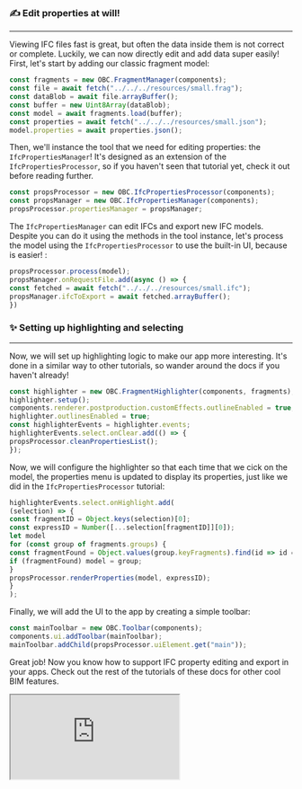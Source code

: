 ### ✍ Edit properties at will!
___
Viewing IFC files fast is great, but often the data inside
them is not correct or complete. Luckily, we can now directly
edit and add data super easily! First, let's start by adding
our classic fragment model:

```js
const fragments = new OBC.FragmentManager(components);
const file = await fetch("../../../resources/small.frag");
const dataBlob = await file.arrayBuffer();
const buffer = new Uint8Array(dataBlob);
const model = await fragments.load(buffer);
const properties = await fetch("../../../resources/small.json");
model.properties = await properties.json();
```
Then, we'll instance the tool that we need for editing properties:
the `IfcPropertiesManager`! It's designed as an extension of the
`IfcPropertiesProcessor`, so if you haven't seen that tutorial
yet, check it out before reading further.

```js
const propsProcessor = new OBC.IfcPropertiesProcessor(components);
const propsManager = new OBC.IfcPropertiesManager(components);
propsProcessor.propertiesManager = propsManager;
```
The `IfcPropertiesManager` can edit IFCs and export new IFC models.
Despite you can do it using the methods in the tool instance, 
let's process the model using the `IfcPropertiesProcessor` to use 
the built-in UI, because is easier!
:

```js
propsProcessor.process(model);
propsManager.onRequestFile.add(async () => {
const fetched = await fetch("../../../resources/small.ifc");
propsManager.ifcToExport = await fetched.arrayBuffer();
})
```
### ✨ Setting up highlighting and selecting
___
Now, we will set up highlighting logic to make our app more
interesting. It's done in a similar way to other tutorials,
so wander around the docs if you haven't already!

```js
const highlighter = new OBC.FragmentHighlighter(components, fragments);
highlighter.setup();
components.renderer.postproduction.customEffects.outlineEnabled = true;
highlighter.outlinesEnabled = true;
const highlighterEvents = highlighter.events;
highlighterEvents.select.onClear.add(() => {
propsProcessor.cleanPropertiesList();
});
```
Now, we will configure the highlighter so that each time that
we cick on the model, the properties menu is updated to display
its properties, just like we did in the `IfcPropertiesProcessor`
tutorial:

```js
highlighterEvents.select.onHighlight.add(
(selection) => {
const fragmentID = Object.keys(selection)[0];
const expressID = Number([...selection[fragmentID]][0]);
let model
for (const group of fragments.groups) {
const fragmentFound = Object.values(group.keyFragments).find(id => id === fragmentID)
if (fragmentFound) model = group;
}
propsProcessor.renderProperties(model, expressID);
}
);
```
Finally, we will add the UI to the app by creating a simple
toolbar:

```js
const mainToolbar = new OBC.Toolbar(components);
components.ui.addToolbar(mainToolbar);
mainToolbar.addChild(propsProcessor.uiElement.get("main"));
```
Great job! Now you know how to support IFC property editing and
export in your apps. Check out the rest of the tutorials of
these docs for other cool BIM features.


  <iframe src="https://thatopen.github.io/engine_components/src/ifc/IfcPropertiesManager/index.html"></iframe>

  